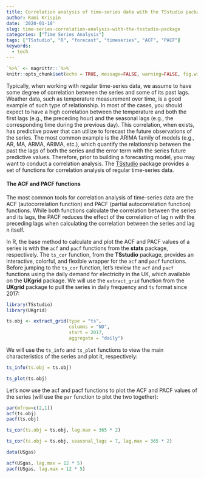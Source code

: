 ```yaml
---
title: Correlation analysis of time-series data with the TSstudio package
author: Rami Krispin
date: '2020-01-18'
slug: time-series-correlation-analysis-with-the-tsstudio-package
categories: ["Time Series Analysis"]
tags: ["TSstudio", "R", "forecast", "timeseries", "ACF", "PACF"]
keywords:
  - tech
---
```



```r
`%>%` <- magrittr::`%>%`
knitr::opts_chunk$set(echo = TRUE, message=FALSE, warning=FALSE, fig.width=8, fig.height=5)
```

<!--more-->
Typically, when working with regular time-series data, we assume to have some degree of correlation between the series and some of its past lags. Weather data, such as temperature measurement over time, is a good example of such type of relationship. In most of the cases, you should expect to have a high correlation between the temperature and both the first lags (e.g., the preceding hour) and the seasonal lags (e.g., the corresponding time during the previous day). This correlation, when exists, has predictive power that can utilize to forecast the future observations of the series. The most common example is the ARIMA family of models (e.g., AR, MA, ARMA, ARIMA, etc.), which quantify the relationship between the past the lags of both the series and the error term with the series future predictive values. Therefore, prior to building a forecasting model, you may want to conduct a correlation analysis. The [TSstudio](https://ramikrispin.github.io/TSstudio/) package provides a set of functions for correlation analysis of regular time-series data.


#### The ACF and PACF functions

The most common tools for correlation analysis of time-series data are the ACF (autocorrelation function) and PACF (partial autocorrelation function) functions. While both functions calculate the correlation between the series and its lags, the PACF reduces the effect of the correlation of lag n with the preceding lags when calculating the correlation between the series and lag n itself. 

In R, the base method to calculate and plot the ACF and PACF values of a series is with the `acf` and `pacf` functions from the **stats** package, respectively. The `ts_cor` function, from the **TSstudio** package, provides an interactive, colorful, and flexible wrapper for the `acf` and `pacf` functions. Before jumping to the `ts_cor` function, let's review the `acf` and `pacf` functions using the daily demand for electricity in the UK, which available on the **UKgrid** package. We will use the `extract_grid` function from the **UKgrid** package to pull the series in daily frequency and `ts` format since 2017:

```r
library(TSstudio)
library(UKgrid)

ts.obj <- extract_grid(type = "ts", 
                       columns = "ND", 
                       start = 2017,
                       aggregate = "daily")
```


We will use the `ts_info` and `ts_plot` functions to view the main characteristics of the series and plot it, respectively:

```r
ts_info(ts.obj = ts.obj)
```


```r
ts_plot(ts.obj)
```

Let's now use the acf and pacf functions to plot the ACF and PACF values of the series (will use the `par` function to plot the two together):

```r
par(mfrow=c(2,1))
acf(ts.obj)
pacf(ts.obj)
```
```r
ts_cor(ts.obj = ts.obj, lag.max = 365 * 2)
```


```r
ts_cor(ts.obj = ts.obj, seasonal_lags = 7, lag.max = 365 * 2)
```








```r
data(USgas)

acf(USgas, lag.max = 12 * 5)
pacf(USgas, lag.max = 12 * 5)
```

